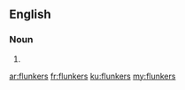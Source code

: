 ==English==

===Noun===
{{head|en|noun plural form}}

# {{plural of|flunker|lang=en}}

[[ar:flunkers]]
[[fr:flunkers]]
[[ku:flunkers]]
[[my:flunkers]]